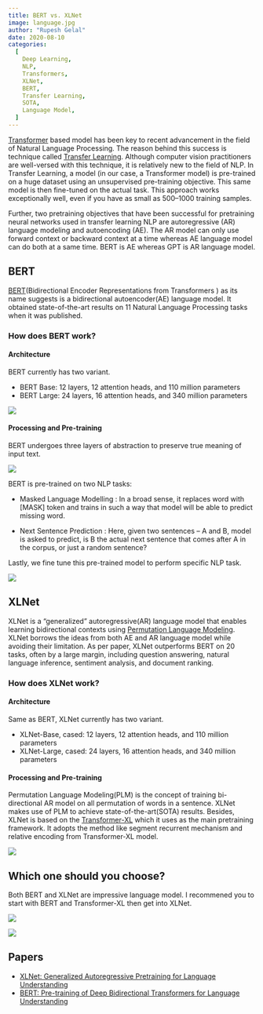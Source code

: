 ```yaml
---
title: BERT vs. XLNet
image: language.jpg
author: "Rupesh Gelal"
date: 2020-08-10
categories:
  [
    Deep Learning,
    NLP,
    Transformers,
    XLNet,
    BERT,
    Transfer Learning,
    SOTA,
    Language Model,
  ]
---
```


[Transformer](https://arxiv.org/pdf/1706.03762.pdf) based model has been key to recent advancement in the field of Natural Language Processing. The reason behind this success is technique called [Transfer Learning](<https://en.wikipedia.org/wiki/Transfer_learning#:~:text=Transfer%20learning%20(TL)%20is%20a,when%20trying%20to%20recognize%20trucks.>). Although computer vision practitioners are well-versed with this technique, it is relatively new to the field of NLP. In Transfer Learning, a model (in our case, a Transformer model) is pre-trained on a huge dataset using an unsupervised pre-training objective. This same model is then fine-tuned on the actual task. This approach works exceptionally well, even if you have as small as 500–1000 training samples.

Further, two pretraining objectives that have been successful for pretraining neural networks used in transfer learning NLP are autoregressive (AR) language modeling and autoencoding (AE). The AR model can only use forward context or backward context at a time whereas AE language model can do both at a same time. BERT is AE whereas GPT is AR language model.

<h2>BERT</h2>

[BERT](https://arxiv.org/pdf/1810.04805.pdf)(Bidirectional Encoder Representations from Transformers ) as its name suggests is a bidirectional autoencoder(AE) language model. It obtained state-of-the-art results on 11 Natural Language Processing tasks when it was published.

<h3>How does BERT work?</h3>

<h4>Architecture</h4>

BERT currently has two variant.

- BERT Base: 12 layers, 12 attention heads, and 110 million parameters
- BERT Large: 24 layers, 16 attention heads, and 340 million parameters

![](archi.png)

<h4>Processing and Pre-training</h4>

BERT undergoes three layers of abstraction to preserve true meaning of input text.

![](embedding.png)

BERT is pre-trained on two NLP tasks:

- Masked Language Modelling : In a broad sense, it replaces word with [MASK] token and trains in such a way that model will be able to predict missing word.

- Next Sentence Prediction : Here, given two sentences – A and B, model is asked to predict, is B the actual next sentence that comes after A in the corpus, or just a random sentence?

Lastly, we fine tune this pre-trained model to perform specific NLP task.

![](bert.png)

<h2>XLNet</h2>

XLNet is a "generalized" autoregressive(AR) language model that enables learning bidirectional contexts using [Permutation Language Modeling](https://arxiv.org/pdf/1906.08237.pdf). XLNet borrows the ideas from both AE and AR language model while avoiding their limitation. As per paper, XLNet outperforms BERT on 20 tasks, often by a large margin, including question answering, natural language inference, sentiment analysis, and document ranking.

<h3>How does XLNet work?</h3>

<h4>Architecture</h4>

Same as BERT, XLNet currently has two variant.

- XLNet-Base, cased: 12 layers, 12 attention heads, and 110 million parameters
- XLNet-Large, cased: 24 layers, 16 attention heads, and 340 million parameters

<h4>Processing and Pre-training</h4>

Permutation Language Modeling(PLM) is the concept of training bi-directional AR model on all permutation of words in a sentence. XLNet makes use of PLM to achieve state-of-the-art(SOTA) results. Besides, XLNet is based on the [Transformer-XL](https://arxiv.org/pdf/1901.02860.pdf) which it uses as the main pretraining framework. It adopts the method like segment recurrent mechanism and relative encoding from Transformer-XL model.

![](xlnet.png)

<h2>Which one should you choose?</h2>

Both BERT and XLNet are impressive language model. I recommened you to start with BERT and Transformer-XL then get into XLNet.

![](scores.png)

![](comparision.png)

<h2>Papers</h2>

- [XLNet: Generalized Autoregressive Pretraining for Language Understanding](https://arxiv.org/pdf/1906.08237.pdf)
- [BERT: Pre-training of Deep Bidirectional Transformers for Language Understanding](https://arxiv.org/pdf/1810.04805.pdf)
